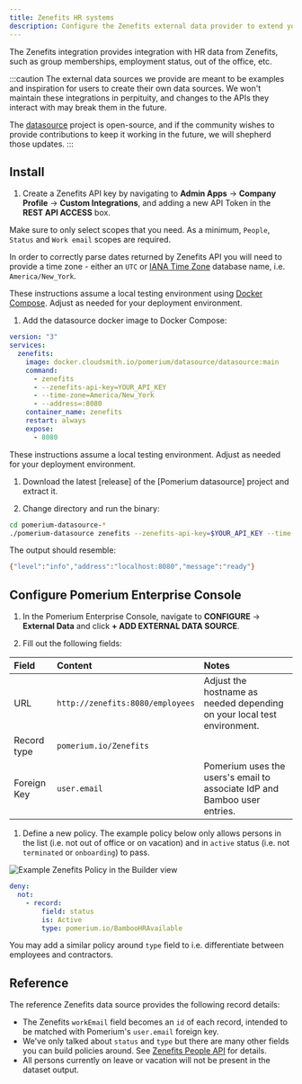 ```yaml
---
title: Zenefits HR systems
description: Configure the Zenefits external data provider to extend your access policies.
---
```



The Zenefits integration provides integration with HR data from Zenefits, such as group memberships, employment status, out of the office, etc.

:::caution
The external data sources we provide are meant to be examples and inspiration for users to create their own data sources. We won't maintain these integrations in perpituity, and changes to the APIs they interact with may break them in the future.

The [datasource](https://github.com/pomerium/datasource) project is open-source, and if the community wishes to provide contributions to keep it working in the future, we will shepherd those updates.
:::

## Install

1. Create a Zenefits API key by navigating to **Admin Apps** → **Company Profile** → **Custom Integrations**, and adding a new API Token in the **REST API ACCESS** box. 

  Make sure to only select scopes that you need. As a minimum, `People`, `Status` and `Work email` scopes are required. 

In order to correctly parse dates returned by Zenefits API you will need to provide a time zone - either an `UTC` or [IANA Time Zone] database name, i.e. `America/New_York`. 

<Tabs>
<TabItem value="cloudsmith" label="Docker Compose">

These instructions assume a local testing environment using [Docker Compose]. Adjust as needed for your deployment environment.

1. Add the datasource docker image to Docker Compose:

```yaml showLineNumbers
version: "3"
services:
  zenefits:
    image: docker.cloudsmith.io/pomerium/datasource/datasource:main
    command:
      - zenefits
      - --zenefits-api-key=YOUR_API_KEY
      - --time-zone=America/New_York
      - --address=:8080
    container_name: zenefits
    restart: always
    expose:
      - 8080
```
</TabItem>
<TabItem value="binary" label="Binary">

These instructions assume a local testing environment. Adjust as needed for your deployment environment.

1. Download the latest [release] of the [Pomerium datasource] project and extract it.

1. Change directory and run the binary:

  ```sh
  cd pomerium-datasource-*
  ./pomerium-datasource zenefits --zenefits-api-key=$YOUR_API_KEY --time-zone=America/New_York
  ```

  The output should resemble:

  ```sh
  {"level":"info","address":"localhost:8080","message":"ready"}
  ```

</TabItem>
</Tabs>

## Configure Pomerium Enterprise Console

1. In the Pomerium Enterprise Console, navigate to **CONFIGURE** → **External Data** and click **+ ADD EXTERNAL DATA SOURCE**.

1. Fill out the following fields:

  | Field       | Content                          | Notes                                                                     |
  | :---------- | :------------------------------- | :------------------------------------------------------------------------ |
  | URL         | `http://zenefits:8080/employees` | Adjust the hostname as needed depending on your local test environment.   |
  | Record type | `pomerium.io/Zenefits`           |                                                                           |
  | Foreign Key | `user.email`                     | Pomerium uses the users's email to associate IdP and Bamboo user entries. |

1. Define a new policy. The example policy below only allows persons in the list (i.e. not out of office or on vacation) and in `active` status (i.e. not `terminated` or `onboarding`) to pass. 

  <Tabs>
  <TabItem value="builder" label="Builder">

  ![Example Zenefits Policy in the Builder view](./img/zenefits-policy.png)

  </TabItem>
  <TabItem value="editor" label="Editor">

  ```yaml showLineNumbers
  deny:
    not:
      - record:
          field: status
          is: Active
          type: pomerium.io/BambooHRAvailable
  ```

  </TabItem>
  </Tabs>

You may add a similar policy around `type` field to i.e. differentiate between employees and contractors. 

## Reference

The reference Zenefits data source provides the following record details:

- The Zenefits `workEmail` field becomes an `id` of each record, intended to be matched with Pomerium's `user.email` foreign key.
- We've only talked about `status` and `type` but there are many other fields you can build policies around. See [Zenefits People API] for details. 
- All persons currently on leave or vacation will not be present in the dataset output.


[datasource]: https://github.com/pomerium/pomerium
[Docker Compose]: https://docs.docker.com/compose/
[IANA Time Zone]: https://www.iana.org/time-zones
[Zenefits People API]: https://developers.zenefits.com/docs/people
